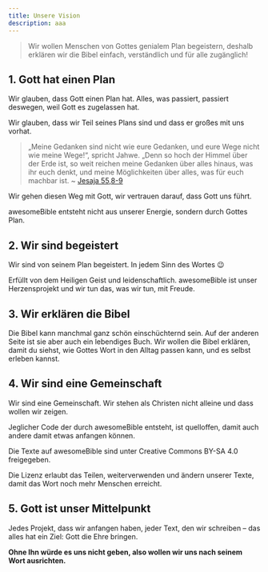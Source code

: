 ```yaml
---
title: Unsere Vision
description: aaa
---
```


> Wir wollen Menschen von Gottes genialem Plan begeistern, deshalb erklären wir die Bibel einfach, verständlich und für alle zugänglich!

## 1. Gott hat einen Plan
Wir glauben, dass Gott einen Plan hat. Alles, was passiert, passiert deswegen, weil Gott es zugelassen hat.

Wir glauben, dass wir Teil seines Plans sind und dass er großes mit uns vorhat.

> „Meine Gedanken sind nicht wie eure Gedanken, und eure Wege nicht wie meine Wege!“, spricht Jahwe.
> „Denn so hoch der Himmel über der Erde ist, so weit reichen meine Gedanken über alles hinaus, was ihr euch denkt, und meine Möglichkeiten über alles, was für euch machbar ist. ~ [Jesaja 55,8-9](https://www.bibleserver.com/NLB/Jesaja55%2C8-9)

Wir gehen diesen Weg mit Gott, wir vertrauen darauf, dass Gott uns führt.

awesomeBible entsteht nicht aus unserer Energie, sondern durch Gottes Plan.

## 2. Wir sind begeistert
Wir sind von seinem Plan begeistert. In jedem Sinn des Wortes 😉

Erfüllt von dem Heiligen Geist und leidenschaftlich. awesomeBible ist unser Herzensprojekt und wir tun das, was wir tun, mit Freude.

## 3. Wir erklären die Bibel
Die Bibel kann manchmal ganz schön einschüchternd sein. Auf der anderen Seite ist sie aber auch ein lebendiges Buch. Wir wollen die Bibel erklären, damit du siehst, wie Gottes Wort in den Alltag passen kann, und es selbst erleben kannst.

## 4. Wir sind eine Gemeinschaft
Wir sind eine Gemeinschaft. Wir stehen als Christen nicht alleine und dass wollen wir zeigen.

Jeglicher Code der durch awesomeBible entsteht, ist quelloffen, damit auch andere damit etwas anfangen können.

Die Texte auf awesomeBible sind unter Creative Commons BY-SA 4.0 freigegeben.

Die Lizenz erlaubt das Teilen, weiterverwenden und ändern unserer Texte, damit das Wort noch mehr Menschen erreicht.

<LinkCard
	title="Mehr Informationen zur Lizenz"
	description="Informationen darüber, wie die Texte auf awesomeBible weiterverwendet werden dürfen."
	href="/lizenz/"
/>

## 5. Gott ist unser Mittelpunkt
Jedes Projekt, dass wir anfangen haben, jeder Text, den wir schreiben – das alles hat ein Ziel: Gott die Ehre bringen.

**Ohne Ihn würde es uns nicht geben, also wollen wir uns nach seinem Wort ausrichten.**
